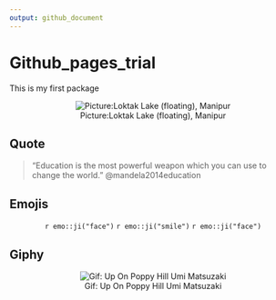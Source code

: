 ```yaml
---
output: github_document
---
```


# Github_pages_trial
  
This is my first package

<center>

![Picture:Loktak Lake (floating), Manipur](https://miro.medium.com/max/1392/0*as9cP264eK7RW943.jpg)

</center>

##  Quote

>“Education is the most powerful weapon which you can use to change the world.” @mandela2014education 

##  Emojis

<center>
`r emo::ji("face")` `r emo::ji("smile")` `r emo::ji("face")` 
</center>

##  Giphy


<center>
![Gif: Up On Poppy Hill Umi Matsuzaki](https://media.tenor.com/images/d5ea6ffc92c0246037a478f01bc22f17/tenor.gif)




